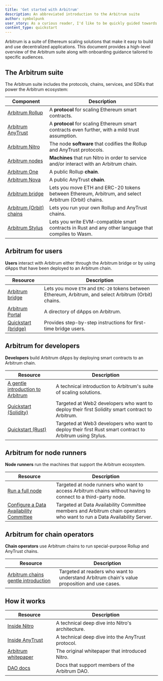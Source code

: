 ```yaml
---
title: 'Get started with Arbitrum'
description: An abbreviated introduction to the Arbitrum suite
author: symbolpunk
user_story: As a curious reader, I'd like to be quickly guided towards first steps based on my particular needs.
content_type: quickstart
---
```


<a data-quicklook-from="arbitrum">Arbitrum</a> is a suite of Ethereum scaling solutions that make it
easy to build and use decentralized applications. This document provides a high-level overview of the
Arbitrum suite along with onboarding guidance tailored to specific audiences.

## The Arbitrum suite

The Arbitrum suite includes the protocols, chains, services, and SDKs that power the Arbitrum ecosystem:

| Component                                                                               | Description                                                                                         |
| --------------------------------------------------------------------------------------- | --------------------------------------------------------------------------------------------------- |
| [Arbitrum Rollup](/how-arbitrum-works/05-validation-and-proving/02-rollup-protocol.mdx) | A **protocol** for scaling Ethereum smart contracts.                                                |
| [Arbitrum AnyTrust](/how-arbitrum-works/08-anytrust-protocol.mdx)                       | A **protocol** for scaling Ethereum smart contracts even further, with a mild trust assumption.     |
| [Arbitrum Nitro](/how-arbitrum-works/01-a-gentle-introduction.mdx)                      | The node **software** that codifies the Rollup and AnyTrust protocols.                              |
| [Arbitrum nodes](/run-arbitrum-node/02-run-full-node.mdx)                               | **Machines** that run Nitro in order to service and/or interact with an Arbitrum chain.             |
| [Arbitrum One](https://portal.arbitrum.io/?chains=arbitrum-one)                         | A public Rollup **chain**.                                                                          |
| [Arbitrum Nova](https://portal.arbitrum.io/?chains=arbitrum-nova)                       | A public AnyTrust **chain**.                                                                        |
| [Arbitrum bridge](https://bridge.arbitrum.io/)                                          | Lets you move ETH and ERC-20 tokens between Ethereum, Arbitrum, and select Arbitrum (Orbit) chains. |
| [Arbitrum (Orbit) chains](https://orbit.arbitrum.io/)                                   | Lets you run your own Rollup and AnyTrust chains.                                                   |
| [Arbitrum Stylus](/stylus/gentle-introduction.mdx)                                      | Lets you write EVM-compatible smart contracts in Rust and any other language that compiles to Wasm. |

## Arbitrum for users

**Users** interact with Arbitrum either through the Arbitrum bridge or by using dApps that have been deployed to an Arbitrum chain.

| Resource                                                  | Description                                                                                             |
| --------------------------------------------------------- | ------------------------------------------------------------------------------------------------------- |
| [Arbitrum bridge](https://bridge.arbitrum.io/)            | Lets you move `ETH` and `ERC-20` tokens between Ethereum, Arbitrum, and select Arbitrum (Orbit) chains. |
| [Arbitrum Portal](https://portal.arbitrum.io/)            | A directory of dApps on Arbitrum.                                                                       |
| [Quickstart (bridge)](/arbitrum-bridge/01-quickstart.mdx) | Provides step-by-step instructions for first-time bridge users.                                         |

## Arbitrum for developers

**Developers** build Arbitrum dApps by deploying smart contracts to an Arbitrum chain.

| Resource                                                                            | Description                                                                                              |
| ----------------------------------------------------------------------------------- | -------------------------------------------------------------------------------------------------------- |
| [A gentle introduction to Arbitrum](/welcome/arbitrum-gentle-introduction)          | A technical introduction to Arbitrum's suite of scaling solutions.                                       |
| [Quickstart (Solidity)](/build-decentralized-apps/01-quickstart-solidity-remix.mdx) | Targeted at Web2 developers who want to deploy their first Solidity smart contract to Arbitrum.          |
| [Quickstart (Rust)](/stylus/quickstart)                                             | Targeted at Web3 developers who want to deploy their first Rust smart contract to Arbitrum using Stylus. |

## Arbitrum for node runners

**Node runners** run the machines that support the Arbitrum ecosystem.

| Resource                                                                                                      | Description                                                                                                              |
| ------------------------------------------------------------------------------------------------------------- | ------------------------------------------------------------------------------------------------------------------------ |
| [Run a full node](/run-arbitrum-node/02-run-full-node.mdx)                                                    | Targeted at node runners who want to access Arbitrum chains without having to connect to a third-party node.             |
| [Configure a Data Availability Committee](/run-arbitrum-node/data-availability-committees/01-get-started.mdx) | Targeted at Data Availability Committee members and Arbitrum chain operators who want to run a Data Availability Server. |

## Arbitrum for chain operators

**Chain operators** use Arbitrum chains to run special-purpose Rollup and AnyTrust chains.

| Resource                                                                                  | Description                                                                                  |
| ----------------------------------------------------------------------------------------- | -------------------------------------------------------------------------------------------- |
| [Arbitrum chains gentle introduction](/launch-arbitrum-chain/01-a-gentle-introduction.md) | Targeted at readers who want to understand Arbitrum chain's value proposition and use cases. |

## How it works

| Resource                                                                                           | Description                                       |
| -------------------------------------------------------------------------------------------------- | ------------------------------------------------- |
| [Inside Nitro](/how-arbitrum-works/01-a-gentle-introduction.mdx)                                   | A technical deep dive into Nitro's architecture.  |
| [Inside AnyTrust](/how-arbitrum-works/08-anytrust-protocol.mdx)                                    | A technical deep dive into the AnyTrust protocol. |
| [Arbitrum whitepaper](https://github.com/OffchainLabs/nitro/blob/master/docs/Nitro-whitepaper.pdf) | The original whitepaper that introduced Nitro.    |
| [DAO docs](https://docs.arbitrum.foundation/gentle-intro-dao-governance)                           | Docs that support members of the Arbitrum DAO.    |
